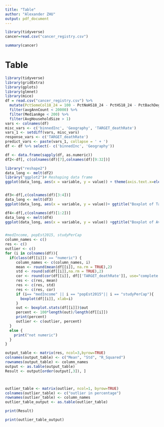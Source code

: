 ```yaml
---
title: "Table"
author: "Alexander ZHU"
output: pdf_document
---
```


```r
library(tidyverse)
cancer=read.csv("cancer_registry.csv")

```

```r
summary(cancer)
```


# Table

```r
library(tidyverse)
library(gridExtra)
library(gplots)
library(glmnet)
library(mice)
df = read.csv("cancer_registry.csv") %>%
  mutate(PctSomeCol18_24 = 100 - PctNoHS18_24 - PctHS18_24 - PctBachDeg18_24) %>% filter(incidenceRate < 1000) %>%
  filter(avgAnnCount < 20000) %>%
  filter(MedianAge < 200) %>%
  filter(AvgHouseholdSize > 1)
vars <- colnames(df)
misc_vars <- c('binnedInc', 'Geography', 'TARGET_deathRate')
vars_1 <- setdiff(vars, misc_vars)
response_vars <- c('TARGET_deathRate')
predict_vars <- paste(vars_1, collapse = ' + ')
df <- df %>% select(- c('binnedInc', 'Geography'))

df <- data.frame(sapply(df, as.numeric))
df2<-df[, c(colnames(df)[7],colnames(df)[9:32])]

library("reshape2")
data_long <- melt(df2)
library("ggplot2")# Reshaping data frame
ggplot(data_long, aes(x = variable, y = value)) + theme(axis.text.x=element_text(angle=90,hjust=1)) + ggtitle("Boxplots of Variables in Cancer_Registry Dataset ") + geom_boxplot()


df3<-df[,c(colnames(df)[3:4])]
data_long <- melt(df3)
ggplot(data_long, aes(x = variable, y = value))+ ggtitle("Boxplot of Target_deathrate + IncidenceRate") + geom_boxplot()

df4<-df[,c(colnames(df)[1:2])]
data_long <- melt(df4)
ggplot(data_long, aes(x = variable, y = value)) +ggtitle("Boxplot of AvgAnnCount + AvgDeathsPerYear")+ geom_boxplot()


#medIncome, popEst2015, studyPerCap
column_names <- c()
res <- c()
outlier <- c()
for (i in colnames(df)){
  if(class(df[[i]]) == "numeric") {
     column_names <- c(column_names, i)
     mean <- round(mean(df[[i]], na.rm = TRUE),2)
     std <- round(sd(df[[i]],na.rm = TRUE),2)
     cor <- round(cor(df[[i]], df[['TARGET_deathRate']], use="complete.obs"),3)
     res <- c(res, mean)
     res <- c(res, std)
     res <- c(res, cor) 
     if (i== "medIncome" || i == "popEst2015"|| i == "studyPerCap"){
       boxplot(df[[i]], xlab=i)
     }
     out <- boxplot.stats(df[[i]])$out
     percent <- 100*length(out)/length(df[[i]])
     print(percent)
     outlier <- c(outlier, percent)
  }
  else {
    print("not numeric")
  }
}

output_table <- matrix(res, ncol=3,byrow=TRUE)
colnames(output_table) <- c("Mean", "Std", "R_Squared")
rownames(output_table) <- column_names
output <- as.table(output_table)
Result <- output[order(output[,3]), ]



outlier_table <- matrix(outlier, ncol=1, byrow=TRUE)
colnames(outlier_table) <- c("outlier in percentage")
rownames(outlier_table) <- column_names
outlier_table_output <- as.table(outlier_table)

```

```r
print(Result)
```

```r
print(outlier_table_output)
```

